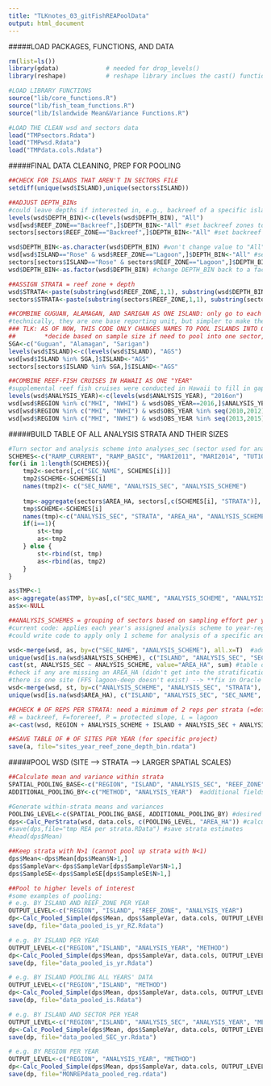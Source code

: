 ```yaml
---
title: "TLKnotes_03_gitFishREAPoolData"
output: html_document
---
```


#####LOAD PACKAGES, FUNCTIONS, AND DATA
```r
rm(list=ls())
library(gdata)             # needed for drop_levels()
library(reshape)           # reshape library inclues the cast() function used below

#LOAD LIBRARY FUNCTIONS
source("lib/core_functions.R")
source("lib/fish_team_functions.R")
source("lib/Islandwide Mean&Variance Functions.R")

#LOAD THE CLEAN wsd and sectors data
load("TMPsectors.Rdata")
load("TMPwsd.Rdata")
load("TMPdata.cols.Rdata")
```


#####FINAL DATA CLEANING, PREP FOR POOLING 
```r
##CHECK FOR ISLANDS THAT AREN'T IN SECTORS FILE 
setdiff(unique(wsd$ISLAND),unique(sectors$ISLAND))

##ADJUST DEPTH_BINs 
#could leave depths if interested in, e.g., backreef of a specific island. **Note: often run into low sampling issues!
levels(wsd$DEPTH_BIN)<-c(levels(wsd$DEPTH_BIN), "All")
wsd[wsd$REEF_ZONE=="Backreef",]$DEPTH_BIN<-"All" #set backreef zones to "All" (site-level data)
sectors[sectors$REEF_ZONE=="Backreef",]$DEPTH_BIN<-"All" #set backreef zones to "All" (sectors metadata)

wsd$DEPTH_BIN<-as.character(wsd$DEPTH_BIN) #won't change value to "All" if it is a factor
wsd[wsd$ISLAND=="Rose" & wsd$REEF_ZONE=="Lagoon",]$DEPTH_BIN<-"All" #set lagoon at Rose to "All" (site-level data)
sectors[sectors$ISLAND=="Rose" & sectors$REEF_ZONE=="Lagoon",]$DEPTH_BIN<-"All" #set lagoon at Rose to "All" (sector metadata)
wsd$DEPTH_BIN<-as.factor(wsd$DEPTH_BIN) #change DEPTH_BIN back to a factor

##ASSIGN STRATA = reef zone + depth
wsd$STRATA<-paste(substring(wsd$REEF_ZONE,1,1), substring(wsd$DEPTH_BIN,1,1), sep="") #site-level data
sectors$STRATA<-paste(substring(sectors$REEF_ZONE,1,1), substring(sectors$DEPTH_BIN,1,1), sep="") #sector metadata

##COMBINE GUGUAN, ALAMAGAN, AND SARIGAN AS ONE ISLAND: only go to each island for 1 day (each island is a sector!) 
#technically, they are one base reporting unit, but simpler to make them one "ISLAND"
### TLK: AS OF NOW, THIS CODE ONLY CHANGES NAMES TO POOL ISLANDS INTO ONE ISLAND GROUPING (SECTORS STILL KEEP EACH ISLAND AS AN INDIV SECTOR)
##        *decide based on sample size if need to pool into one sector, island, etc.
SGA<-c("Guguan", "Alamagan", "Sarigan")
levels(wsd$ISLAND)<-c(levels(wsd$ISLAND), "AGS")
wsd[wsd$ISLAND %in% SGA,]$ISLAND<-"AGS"
sectors[sectors$ISLAND %in% SGA,]$ISLAND<-"AGS"

##COMBINE REEF-FISH CRUISES IN HAWAII AS ONE "YEAR" 
#supplemental reef fish cruises were conducted in Hawaii to fill in gaps and survey places we don't go otherwise --> not comparable areas of islands within a given cruise/year, so best to pool them as one "year" 
levels(wsd$ANALYSIS_YEAR)<-c(levels(wsd$ANALYSIS_YEAR), "2016on")
wsd[wsd$REGION %in% c("MHI", "NWHI") & wsd$OBS_YEAR==2016,]$ANALYSIS_YEAR<-"2016on"
wsd[wsd$REGION %in% c("MHI", "NWHI") & wsd$OBS_YEAR %in% seq(2010,2012),]$ANALYSIS_YEAR<-"2010-12"
wsd[wsd$REGION %in% c("MHI", "NWHI") & wsd$OBS_YEAR %in% seq(2013,2015),]$ANALYSIS_YEAR<-"2013-15"
```


#####BUILD TABLE OF ALL ANALYSIS STRATA AND THEIR SIZES
```r
#Turn sector and analysis scheme into analyses_sec (sector used for analyses per analysis_scheme) and calculate size of sector
SCHEMES<-c("RAMP_CURRENT", "RAMP_BASIC", "MARI2011", "MARI2014", "TUT10_12", "AS_SANCTUARY") #include all analysis schemes as possibilities
for(i in 1:length(SCHEMES)){
	tmp2<-sectors[,c("SEC_NAME", SCHEMES[i])]
	tmp2$SCHEME<-SCHEMES[i]
	names(tmp2)<- c("SEC_NAME", "ANALYSIS_SEC", "ANALYSIS_SCHEME")
	
	tmp<-aggregate(sectors$AREA_HA, sectors[,c(SCHEMES[i], "STRATA")], sum)
	tmp$SCHEME<-SCHEMES[i]
	names(tmp)<-c("ANALYSIS_SEC", "STRATA", "AREA_HA", "ANALYSIS_SCHEME")
	if(i==1){
		st<-tmp
		as<-tmp2
	} else {
		st<-rbind(st, tmp) 
		as<-rbind(as, tmp2)
	}	
}

as$TMP<-1
as<-aggregate(as$TMP, by=as[,c("SEC_NAME", "ANALYSIS_SCHEME", "ANALYSIS_SEC")], length) 
as$x<-NULL

##ANALYSIS_SCHEMES = grouping of sectors based on sampling effort per year
#current code: applies each year's assigned analysis scheme to year-region 
#could write code to apply only 1 scheme for analysis of a specific area (e.g., use smallest scale/finest grained spatial scheme of an island for temporal analysis?)

wsd<-merge(wsd, as, by=c("SEC_NAME", "ANALYSIS_SCHEME"), all.x=T)  #add ANALYSIS_SCHEME to sector-scheme combinations
unique(wsd[is.na(wsd$ANALYSIS_SCHEME), c("ISLAND", "ANALYSIS_SEC", "SEC_NAME", "OBS_YEAR", "ANALYSIS_YEAR", "ANALYSIS_SCHEME", "STRATA")])
cast(st, ANALYSIS_SEC ~ ANALYSIS_SCHEME, value="AREA_HA", sum) #table of sector sizes across analysis schemes --> visual check if anything looks weird
#check if any are missing an AREA_HA (didn't get into the stratification scheme properly); **CAN'T have missing AREA_HA values
#there is one site (FFS lagoon-deep doesn't exist) --> **fix in Oracle Database, drop, or change to lagoon-mid to continue!
wsd<-merge(wsd, st, by=c("ANALYSIS_SCHEME", "ANALYSIS_SEC", "STRATA"), all.x=T)
unique(wsd[is.na(wsd$AREA_HA), c("ISLAND", "ANALYSIS_SEC", "SEC_NAME", "OBS_YEAR", "ANALYSIS_YEAR", "ANALYSIS_SCHEME", "STRATA")]) 

##CHECK # OF REPS PER STRATA: need a minimum of 2 reps per strata (=default cutoff, strata dropped in code in section below)
#B = backreef, F=forereef, P = protected slope, L = lagoon
a<-cast(wsd, REGION + ANALYSIS_SCHEME + ISLAND + ANALYSIS_SEC + ANALYSIS_YEAR ~ STRATA, value="AREA_HA", length); a

##SAVE TABLE OF # OF SITES PER YEAR (for specific project)
save(a, file="sites_year_reef_zone_depth_bin.rdata") 
```


#####POOL WSD (SITE --> STRATA --> LARGER SPATIAL SCALES)
```r
##Calculate mean and variance within strata
SPATIAL_POOLING_BASE<-c("REGION", "ISLAND", "ANALYSIS_SEC", "REEF_ZONE", "STRATA") #spatial properties to pool data by   
ADDITIONAL_POOLING_BY<-c("METHOD", "ANALYSIS_YEAR")  #additional fields to pool data by, but which do not relate to physical/spatial properties (e.g., survey year or method)

#Generate within-strata means and variances
POOLING_LEVEL<-c(SPATIAL_POOLING_BASE, ADDITIONAL_POOLING_BY) #desired pooling
dps<-Calc_PerStrata(wsd, data.cols, c(POOLING_LEVEL, "AREA_HA")) #calculate per strata
#save(dps,file="tmp REA per strata.RData") #save strata estimates
#head(dps$Mean)

##Keep strata with N>1 (cannot pool up strata with N<1)
dps$Mean<-dps$Mean[dps$Mean$N>1,]
dps$SampleVar<-dps$SampleVar[dps$SampleVar$N>1,]
dps$SampleSE<-dps$SampleSE[dps$SampleSE$N>1,]

##Pool to higher levels of interest
#some examples of pooling:  
# e.g. BY ISLAND AND REEF_ZONE PER YEAR
OUTPUT_LEVEL<-c("REGION", "ISLAND", "REEF_ZONE", "ANALYSIS_YEAR") 
dp<-Calc_Pooled_Simple(dps$Mean, dps$SampleVar, data.cols, OUTPUT_LEVEL, "AREA_HA")
save(dp, file="data_pooled_is_yr_RZ.Rdata")

# e.g. BY ISLAND PER YEAR
OUTPUT_LEVEL<-c("REGION","ISLAND", "ANALYSIS_YEAR", "METHOD")
dp<-Calc_Pooled_Simple(dps$Mean, dps$SampleVar, data.cols, OUTPUT_LEVEL, "AREA_HA")
save(dp, file="data_pooled_is_yr.Rdata")

# e.g. BY ISLAND POOLING ALL YEARS' DATA
OUTPUT_LEVEL<-c("REGION","ISLAND", "METHOD")
dp<-Calc_Pooled_Simple(dps$Mean, dps$SampleVar, data.cols, OUTPUT_LEVEL, "AREA_HA")
save(dp, file="data_pooled_is.Rdata")

# e.g. BY ISLAND AND SECTOR PER YEAR
OUTPUT_LEVEL<-c("REGION","ISLAND", "ANALYSIS_SEC", "ANALYSIS_YEAR", "METHOD")
dp<-Calc_Pooled_Simple(dps$Mean, dps$SampleVar, data.cols, OUTPUT_LEVEL, "AREA_HA")
save(dp, file="data_pooled_SEC_yr.Rdata")

# e.g. BY REGION PER YEAR
OUTPUT_LEVEL<-c("REGION", "ANALYSIS_YEAR", "METHOD") 
dp<-Calc_Pooled_Simple(dps$Mean, dps$SampleVar, data.cols, OUTPUT_LEVEL, "AREA_HA")
save(dp, file="MONREPdata_pooled_reg.rdata")
```

